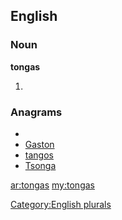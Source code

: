 ==English==

===Noun===
'''tongas'''

# {{plural of|[[tonga]]}}

===Anagrams===
* {{alphagram|agnost}}
* [[Gaston#English|Gaston]]
* [[tangos#English|tangos]]
* [[Tsonga#English|Tsonga]]

[[Category:English plurals]]

[[ar:tongas]]
[[my:tongas]]